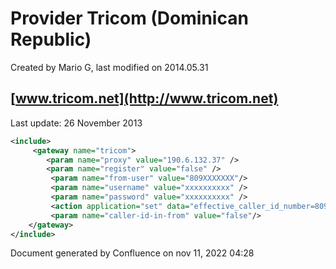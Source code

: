 
# Provider Tricom (Dominican Republic) 

 Created by  Mario G, last modified on 2014.05.31

## [www.tricom.net](http://www.tricom.net)

Last update: 26 November 2013

  
```xml
<include>
     <gateway name="tricom">
        <param name="proxy" value="190.6.132.37" />
    	<param name="register" value="false" /> 
 		 <param name="from-user" value="809XXXXXXX"/>
 		 <param name="username" value="xxxxxxxxxx" />
 		 <param name="password" value="xxxxxxxxxx" /> 
 		 <action application="set" data="effective_caller_id_number=809XXXXXXX"/>
 		 <param name="caller-id-in-from" value="false"/>
	</gateway>
</include>
```

Document generated by Confluence on nov 11, 2022 04:28

